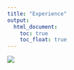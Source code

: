 ```yaml
---
title: "Experience"
output: 
  html_document:
    toc: true
    toc_float: true
---
```


![](resume/nl-resume.jpg)

